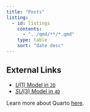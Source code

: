 ```yaml
---
title: "Posts"
listing:
  - id: listings
    contents:
      - "../qmd/**/*.qmd"
    type: table
    sort: "date desc"
---
```


## External Links

- [$U(1)$ Model in `2D`](./l2hmc-2DU1.qmd)
- [$SU(3)$ Model in `4D`](./l2hmc-4DSU3.qmd)

::: {#listings}
:::

Learn more about Quarto [here](https://www.quarto.com).

